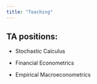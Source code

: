 ```yaml
---
title: "Teaching"
---
```


## TA positions:

-   Stochastic Calculus

-   Financial Econometrics

-   Empirical Macroeconometrics
